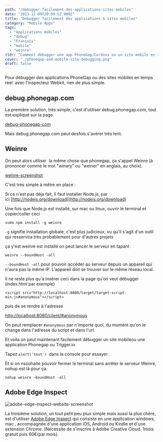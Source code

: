 ```yaml
---
path: "/debugger-facilement-des-applications-sites-mobiles"
date: "2013-12-09T20:09:52.000Z"
title: "Debugger facilement des applications & sites mobiles"
category: "Mobile Apps"
tags: 
  - "Applications mobiles"
  - "debug"
  - "Français"
  - "mobile"
  - "weinre"
tldr: "Comment débugger une app PhoneGap/Cordova ou un site mobile en temps réel avec l'inspecteur webkit et Weinre"
cover: "./phonegap-and-mobile-site-debugging.png"
draft: false
---
```


Pour débugger des applications PhoneGap ou des sites mobiles en temps réel  avec l'inspecteur Webkit, rien de plus simple.

## debug.phonegap.com

La première solution, très simple, c'est d'utiliser debug.phonegap.com, tout est expliqué sur la page.

[debug-phonegap-com](./debug-phonegap-com.jpg)

Mais debug.phonegap.com peut desfois s'avérer très lent.

## Weinre

On peut alors utiliser  la même chose que phonegap, ça s'appel Weinre (à prononcer comme le mot "winery" ou "weiner" en anglais, au choix).

[weinre-screenshot](./weinre-screenshot.jpg)

C'est très simple à mêtre en place :

Si ce n'est pas déja fait, Il faut installer Node.js, par ici [http://nodejs.org/download](http://nodejs.org/download)

Une fois que Node.js est installé, sur mac ou linux, ouvrir le terminal et copier/coller ceci

`sudo npm install -g weinre`

`-g` signifie installation globale, c'est plus judicieux, vu qu'il s'agit d'un outil qui resservira très probablement pour d'autres projets

ça y'est weinre est installé on peut lancer le serveur en tapant

`weinre --boundHost -all`

`--boundHost -all` pour pouvoir accéder au serveur depuis un appareil qui n'aura pas la même IP. L'appareil doit se trouver sur le même réseau local.

Il ne reste plus qu'a insérer ceci dans la page qu'on veut débugger (index.html par exemple)

`<script src="http://localhost:8080/target/target-script-min.js#anonymous"></script>`

puis de se rendre à l'adresse

[http://localhost:8080/client/#anonymous](http://localhost:8080/client/#anonymous)

On peut remplacer `#anonymous` par n'importe quoi, du moment qu'on le change dans l'adresse du script et dans l'url.

Et voila on peut maintenant facilement débugger un site mobileou une application Phonegap ou Trigger.io

Tapez `alert('test')`  dans la console pour essayer.

Et si on nsouhaite pouvoir fermer le terminal sans arrêter le serveur Weinre, nohup est là pour ça.

`nohup weinre –boundHost -all`

## Adobe Edge Inspect

![adobe-edge-inspect-website-screenshot](./adobe-edge-inspect-website-screenshot.jpg)

La troisième solution, un tout petit peu plus simple mais aussi la plus chère, est d'utiliser [Adobe Edge Inspect](http://html.adobe.com/fr/edge/inspect/) qui consiste en une application windows, mac , accompagnée d'une application iOS, Android ou Kindle et d'une extension Chrome. (Nécessite de s'inscrire à Adobe Creative Cloud. 1mois gratuit puis 60€/par mois).
